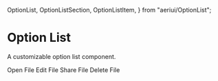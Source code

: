   OptionList,
  OptionListSection,
  OptionListItem,
} from "aeriui/OptionList";

# Option List

A customizable option list component.

<ComponentWrapper>
  <OptionList title="File Options">
    <OptionListSection>
      <OptionListItem shortcut="⇧⌘O">
        <FolderOpen />
        Open File
      </OptionListItem>
      <OptionListItem disabled>
        <Edit />
        Edit File
      </OptionListItem>
      <OptionListItem>
        <Share />
        Share File
      </OptionListItem>
      <OptionListItem variant={"destructive"}>
        <Trash2 />
        Delete File
      </OptionListItem>
    </OptionListSection>
  </OptionList>
</ComponentWrapper>
